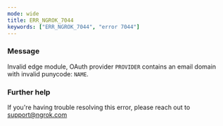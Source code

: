 ```yaml
---
mode: wide
title: ERR_NGROK_7044
keywords: ["ERR_NGROK_7044", "error 7044"]
---
```


### Message

Invalid edge module, OAuth provider `PROVIDER` contains an email domain with invalid punycode: `NAME`.

### Further help

If you're having trouble resolving this error, please reach out to [support@ngrok.com](mailto:support@ngrok.com?subject=Help%20with%20ERR_NGROK_7044)
